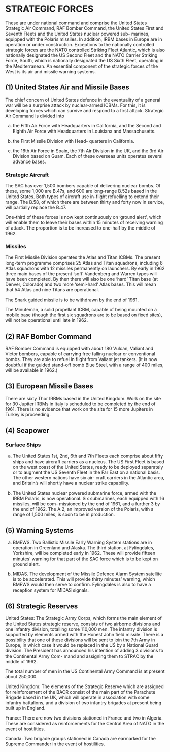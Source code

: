 # STRATEGIC FORCES

These are under national command and comprise the United States Strategic Air Command, RAF Bomber Command, the United States First and Seventh Fleets and the United States nuclear powered sub- marines, equipped with the Polaris missiles. In addition, IRBM bases in Europe are in operation or under construction. Exceptions to the nationally controlled strategic forces are the NATO controlled Striking Fleet Atlantic, which is also nationally designated the US Second Fleet and the NATO Carrier Striking Force, South, which is nationally designated the US Sixth Fleet, operating in the Mediterranean. An essential component of the strategic forces of the West is its air and missile warning systems.

## (1) United States Air and Missile Bases

The chief concern of United States defence in the eventuality of a general war will be a surprise attack by nuclear-armed ICBMs. For this, it is developing forces which can survive and respond to a first attack. Strategic Air Command is divided into

(a) the Fifth Air Force with Headquarters in California, and the Second and Eighth Air Force with Headquarters in Louisiana and Massachusetts.

(b) the First Missile Division with Head- quarters in California.

(c) the 16th Air Force in Spain, the 7th Air Division in the UK, and the 3rd Air Division based on Guam. Each of these overseas units operates several advance bases.

### Strategic Aircraft

The SAC has over 1,500 bombers capable of delivering nuclear bombs. Of these, some 1,000 are B.47s, and 600 are long-range B.52s based in the United States. Both types of aircraft use in-flight refuelling to extend their range. The B.58, of which there are between thirty and forty now in service, will partially replace the B.47.

One-third of these forces is now kept continuously on 'ground alert', which will enable them to leave their bases within 15 minutes of receiving warning of attack. The proportion is to be increased to one-half by the middle of 1962.

### Missiles 

The First Missile Division operates the Atlas and Titan ICBMs. The present long-term programme comprises 25 Atlas and Titan squadrons, including 6 Atlas squadrons with 12 missiles permanently on launchers. By early in 1962 three main bases of the present 'soft' Vandenberg and Warren types will have been completed. By then there will also be one 'hard' Titan base (at Denver, Colorado) and two more 'semi-hard' Atlas bases. This will mean that 54 Atlas and nine Titans are operational.

The Snark guided missile is to be withdrawn by the end of 1961.

The Minuteman, a solid propellant ICBM, capable of being mounted on a mobile base (though the first six squadrons are to be based on fixed sites), will not be operational until late in 1962.

## (2) RAF Bomber Command

RAF Bomber Command is equipped with about 180 Vulcan, Valiant and Victor bombers, capable of carrying free falling nuclear or conventional bombs. They are able to refuel in flight from Valiant jet tankers. (It is now doubtful if the guided stand-off bomb Blue Steel, with a range of 400 miles, will be available in 1962.)

## (3) European Missile Bases

There are sixty Thor IRBMs based in the United Kingdom. Work on the site for 30 Jupiter IRBMs in Italy is scheduled to be completed by the end of 1961. There is no evidence that work on the site for 15 more Jupiters in Turkey is proceeding.

## (4) Seapower

### Surface Ships

(a) The United States 1st, 2nd, 6th and 7th Fleets each comprise about fifty ships and have aircraft carriers as a nucleus. The US First Fleet is based on the west coast of the United States, ready to be deployed separately or to augment the US Seventh Fleet in the Far East on a national basis. The other western nations have six air- craft carriers in the Atlantic area, and Britain's will shortly have a nuclear strike capability.

(b) The United States nuclear powered submarine force, armed with the IRBM Polaris, is now operational. Six submarines, each equipped with 16 missiles, will be com- missioned by the end of 1961, and a further 3 by the end of 1962. The A.2, an improved version of the Polaris, with a range of 1,500 miles, is soon to be in production.

## (5) Warning Systems

(a) BMEWS. Two Ballistic Missile Early Warning System stations are in operation in Greenland and Alaska. The third station, at Fylingdales, Yorkshire, will be completed early in 1962. These will provide fifteen minutes' warning for that part of the SAC force which is to be kept on ground alert.

(b) MIDAS. The development of the Missile Defence Alarm System satellite is to be accelerated. This will provide thirty minutes' warning, which BMEWS would then serve to confirm. Fylingdales is also to have a reception system for MIDAS signals.

## (6) Strategic Reserves

United States: The Strategic Army Corps, which forms the main element of the United States strategic reserve, consists of two airborne divisions and one infantry division, totalling some 110,000 men. The infantry division is supported by elements armed with the Honest John field missile. There is a possibility that one of these divisions will be sent to join the 7th Army in Europe, in which case it would be replaced in the US by a National Guard division. The President has announced his intention of adding 3 divisions to the Continental Army Com- mand and assigning them to STRAC by the middle of 1962.

The total number of men in the US Continental Army Command is at present about 250,000.

United Kingdom: The elements of the Strategic Reserve which are assigned for reinforcement of the BAOR consist of the main part of the Parachute Brigade based in the UK, which will operate in association with some infantry battalions, and a division of two infantry brigades at present being built up in England.

France: There are now two divisions stationed in France and two in Algeria. These are considered as reinforcements for the Central Area of NATO in the event of hostilities.

Canada: Two brigade groups stationed in Canada are earmarked for the Supreme Commander in the event of hostilities.
